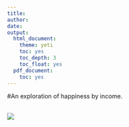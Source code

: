 ```yaml
---
title:
author: 
date: 
output:
  html_document:
    theme: yeti
    toc: yes
    toc_depth: 3
    toc_float: yes
  pdf_document:
    toc: yes
---
```

#An exploration of happiness by income.  
<br>

![](./emoji.jpg)
